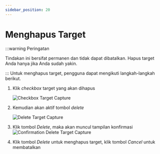 ```yaml
---
sidebar_position: 20
---
```


# Menghapus Target

:::warning Peringatan

Tindakan ini bersifat permanen dan tidak dapat dibatalkan. Hapus target Anda hanya jika Anda sudah yakin.

:::
Untuk menghapus target, pengguna dapat mengikuti langkah-langkah berikut.
1. Klik *checkbox* target yang akan dihapus

   ![Checkbox Target Capture](/img/capture/checkbox-target.png)
2. Kemudian akan aktif tombol *delete*

   ![Delete Target Capture](/img/capture/delete-target.png)
3. Klik tombol *Delete*, maka akan muncul tampilan konfirmasi
   ![Confirmation Delete Target Capture](/img/capture/konfir-delete-targets.png)
4. Klik tombol *Delete* untuk menghapus target, klik tombol *Cancel* untuk membatalkan
